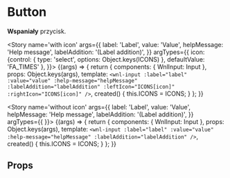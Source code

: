 

<Meta title='atoms/Input' component={Input} />

# Button

**Wspaniały** przycisk.

<Story name='with icon'
    args={{
     label: 'Label',
     value: 'Value',
     helpMessage: 'Help message',
     labelAddition: '(Label addition)',
    }}
    argTypes={{
               icon: {control: { type: 'select', options: Object.keys(ICONS) }, defaultValue: 'FA_TIMES' },
    }}>
    {(args) => {
        return {
            components: { WnlInput: Input },
            props: Object.keys(args),
            template: `<wnl-input
                :label="label"
                :value="value"
                :help-message="helpMessage"
                :labelAddition="labelAddition"
                :leftIcon="ICONS[icon]"
                :rightIcon="ICONS[icon]"
            />`,
            created() {
                this.ICONS = ICONS;
            }
        };
    }}
</Story>

<Story name='without icon'
    args={{
     label: 'Label',
     value: 'Value',
     helpMessage: 'Help message',
     labelAddition: '(Label addition)',
    }}
    argTypes={{
    }}>
    {(args) => {
        return {
            components: { WnlInput: Input },
            props: Object.keys(args),
            template: `<wnl-input
                :label="label"
                :value="value"
                :help-message="helpMessage"
                :labelAddition="labelAddition"
            />`,
            created() {
                this.ICONS = ICONS;
            }
        };
    }}
</Story>

## Props

<Props of={Input} />
